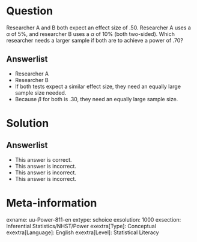 Question
========
  
Researcher A and B both expect an effect size of .50. Researcher A uses a $\alpha$ of 5%, and researcher B uses a $\alpha$ of 10% (both two-sided). Which researcher needs a larger sample if both are to achieve a power of .70?

  
Answerlist
----------
* Researcher A
* Researcher B
* If both tests expect a similar effect size, they need an equally large sample size needed.
* Because $\beta$ for both is .30, they need an equally large sample size.


Solution
========


Answerlist
----------
* This answer is correct.
* This answer is incorrect.
* This answer is incorrect.
* This answer is incorrect.

Meta-information
================
exname: uu-Power-811-en
extype: schoice
exsolution: 1000
exsection: Inferential Statistics/NHST/Power
exextra[Type]: Conceptual
exextra[Language]: English
exextra[Level]: Statistical Literacy